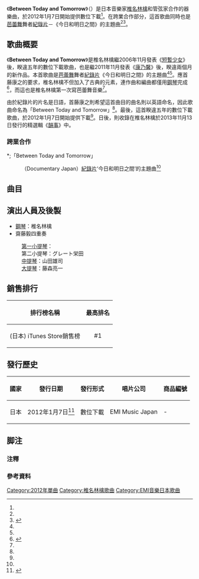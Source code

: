 {{Infobox Single 
| Name           = Between Today and Tomorrow
| Cover          = 
| Caption        = 
| Artist         = [[椎名林檎|椎名林檎]]
| from Album     = [[韻事|韻事]]
| A-side         = 
| B-side         = 
| Released       = 
{{flagicon|JPN}}2012年1月7日
| Format         = 數位下載
| Recorded       = 
| Genre          = [[J-POP|J-POP]]
| Length         = 4:03
| Label          = [[EMI音樂_(日本)|EMI Music Japan]]
| Writer         = 椎名林檎
| Producer       = 
| Certification  = 
| Chart position = 
*週榜最高第1位（[[iTunes_Store|iTunes Store]]）
| Last single    = [[康乃馨_(椎名林檎單曲)|康乃馨]]<br />（2011年）
| This single    = '''Between Today and Tomorrow'''<br />（2012年）
| Next single    = [[自由嚮導|自由嚮導]]<br />（2012年）
| Misc           = 
{{Extra chronology 2
  | Artist       = [[椎名林檎|椎名林檎]]數位下載單曲
  | Type         = single
  | Last single  = [[短暫少女|短暫少女]]<br />（2006年）
  | This single  = '''Between Today and Tomorrow'''<br />（2012年）
  | Next single  = [[自由嚮導|自由嚮導]]<br />（2012年）
  }}
}}

《'''Between Today and Tomorrow'''》（{{lang|en|''Between Today and Tomorrow''}}）是日本音樂家[[椎名林檎|椎名林檎]]和管弦家{{link-ja|齋藤毅 (音樂家)|斎藤ネコ|齋藤毅}}合作的器樂曲，於2012年1月7日開始提供數位下載<ref name="JPN"/>。在跨業合作部分，這首歌曲同時也是[[芭蕾舞|芭蕾舞]]舞者{{link-ja|首藤康之|首藤康之}}[[紀錄片|紀錄片]]－《今日和明日之間》的主題曲<ref name="JPN" /><ref name="REALEASEMOVIE">{{cite web |url=http://ro69.jp/news/detail/58221 |title=椎名林檎、来年公開の映画音楽を担当。バレエダンサー首藤康之のドキュメンタリー |publisher=ro69 |language=ja |accessdate=2016-01-05 |archive-date=2016-02-03 |archive-url=https://web.archive.org/web/20160203124741/http://ro69.jp/news/detail/58221 |dead-url=no }}</ref>。

== 歌曲概要 ==
《'''Between Today and Tomorrow'''》是椎名林檎繼2006年11月發表《[[短暫少女|短暫少女]]》後，睽違五年的數位下載歌曲，也是繼2011年11月發表《[[康乃馨_(椎名林檎單曲)|康乃馨]]》後，睽違兩個月的新作品。本首歌曲是[[芭蕾舞|芭蕾舞]]舞者{{link-ja|首藤康之|首藤康之}}[[紀錄片|紀錄片]]《今日和明日之間》的主題曲<ref name="JPN" /><ref name="REALEASEMOVIE" />。應首藤康之的要求，椎名林檎不但加入了古典的元素，連作曲和編曲都僅用[[鋼琴|鋼琴]]完成<ref name="cinematoday20110927">{{cite web|url=http://www.cinematoday.jp/page/N0035678|title=椎名林檎、初めてダンス音楽を書き下ろし！バレエダンサー首藤康之が直感で指名！|publisher=cinematoday|accessdate=2016-01-05|archive-date=2016-02-01|archive-url=https://web.archive.org/web/20160201104649/http://www.cinematoday.jp/page/N0035678|dead-url=no}}</ref>，而這也是椎名林檎第一次寫芭蕾舞音樂<ref name="cinematoday20110927"/>。

由於紀錄片的片名是日語，首藤康之則希望這首曲目的曲名則以英語命名，因此歌曲命名為「Between Today and Tomorrow」<ref name="cinematoday20110927"/>。最後，這首睽違五年的數位下載歌曲，於2012年1月7日開始提供下載<ref name="JPN"/>。日後，則收錄在椎名林檎於2013年11月13日發行的精選輯《[[韻事|韻事]]》中。

=== 跨業合作 ===
*;「Between Today and Tomorrow」
:（Documentary Japan）[[紀錄片|紀錄片]]‘今日和明日之間’的主題曲<ref name="JPN" />

== 曲目 ==
{{tracklist
| headline        = 椎名林檎【Between Today and Tomorrow】
| total_length    = 4:03
| extra_column    = 編曲

| title1         = Between Today and Tomorrow
| music1         = [[椎名林檎|椎名林檎]]
| extra1         = 椎名林檎
| length1        = 4:03
}}

== 演出人員及後製 ==
* [[鋼琴|鋼琴]]：椎名林檎
* 齋藤毅四重奏
: [[小提琴|第一小提琴]]：{{link-ja|齋藤毅 (音樂家)|斎藤ネコ|齋藤毅}}
: 第二小提琴：グレート栄田
: [[中提琴|中提琴]]：山田雄司
: [[大提琴|大提琴]]：藤森亮一

== 銷售排行 ==
{| class="wikitable sortable"
! 排行榜名稱
! 最高排名
|-
| (日本) iTunes Store銷售榜
| align="center"| #1
|}

== 發行歷史 ==
{|class="wikitable"
! 國家
! 發行日期
! 發行形式
! 唱片公司
! 商品編號
|-
| 日本
| 2012年1月7日<ref name="JPN">{{cite web |url=http://www.excite.co.jp/News/music/20120107/E1325836263935.html |title=椎名林檎が手がけたテーマ音楽「Between Today and Tomorrow」配信開始 |publisher=excite |language=ja |accessdate=2016-01-05 |archive-date=2016-01-30 |archive-url=https://web.archive.org/web/20160130211050/http://www.excite.co.jp/News/music/20120107/E1325836263935.html |dead-url=no }}</ref>
| 數位下載
| EMI Music Japan
| -
|}

== 脚注 ==
=== 注釋 ===
{{Reflist|group="注"|2}}

=== 參考資料 ===
{{Reflist|2}}
{{椎名林檎}}

{{DEFAULTSORT:Between Today and Tomorrow}}
[[Category:2012年單曲|Category:2012年單曲]]
[[Category:椎名林檎歌曲|Category:椎名林檎歌曲]]
[[Category:EMI音樂日本歌曲|Category:EMI音樂日本歌曲]]